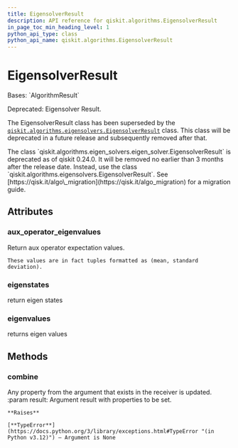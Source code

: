 ```yaml
---
title: EigensolverResult
description: API reference for qiskit.algorithms.EigensolverResult
in_page_toc_min_heading_level: 1
python_api_type: class
python_api_name: qiskit.algorithms.EigensolverResult
---
```


# EigensolverResult

<Class id="qiskit.algorithms.EigensolverResult" isDedicatedPage={true} github="https://github.com/qiskit/qiskit/tree/stable/0.46/qiskit/algorithms/eigen_solvers/eigen_solver.py" signature="qiskit.algorithms.EigensolverResult" modifiers="class">
  Bases: `AlgorithmResult`

  Deprecated: Eigensolver Result.

  The EigensolverResult class has been superseded by the [`qiskit.algorithms.eigensolvers.EigensolverResult`](qiskit.algorithms.eigensolvers.EigensolverResult "qiskit.algorithms.eigensolvers.EigensolverResult") class. This class will be deprecated in a future release and subsequently removed after that.

  <Admonition title="Deprecated since version 0.24.0" type="danger">
    The class `qiskit.algorithms.eigen_solvers.eigen_solver.EigensolverResult` is deprecated as of qiskit 0.24.0. It will be removed no earlier than 3 months after the release date. Instead, use the class `qiskit.algorithms.eigensolvers.EigensolverResult`. See [https://qisk.it/algo\_migration](https://qisk.it/algo_migration) for a migration guide.
  </Admonition>

  ## Attributes

  ### aux\_operator\_eigenvalues

  <Attribute id="qiskit.algorithms.EigensolverResult.aux_operator_eigenvalues">
    Return aux operator expectation values.

    These values are in fact tuples formatted as (mean, standard deviation).
  </Attribute>

  ### eigenstates

  <Attribute id="qiskit.algorithms.EigensolverResult.eigenstates">
    return eigen states
  </Attribute>

  ### eigenvalues

  <Attribute id="qiskit.algorithms.EigensolverResult.eigenvalues">
    returns eigen values
  </Attribute>

  ## Methods

  ### combine

  <Function id="qiskit.algorithms.EigensolverResult.combine" signature="combine(result)">
    Any property from the argument that exists in the receiver is updated. :param result: Argument result with properties to be set.

    **Raises**

    [**TypeError**](https://docs.python.org/3/library/exceptions.html#TypeError "(in Python v3.12)") – Argument is None
  </Function>
</Class>

